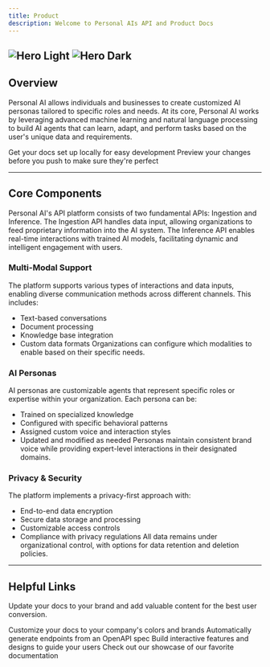 ```yaml
---
title: Product
description: Welcome to Personal AIs API and Product Docs
---
```


<img
  className="block dark:hidden"
  src="/images/hero.svg"
  alt="Hero Light"
/>
<img
  className="hidden dark:block"
  src="/images/hero.svg"
  alt="Hero Dark"
/>
---
## Overview

Personal AI allows individuals and businesses to create customized AI personas tailored to specific roles and needs. At its core, Personal AI works by leveraging advanced machine learning and natural language processing to build AI agents that can learn, adapt, and perform tasks based on the user's unique data and requirements.

<CardGroup cols={2}>
  <Card
    title="Edit Your Docs"
    icon="pen-to-square"
    href=""
  >
    Get your docs set up locally for easy development
  </Card>
  <Card
    title="Preview Changes"
    icon="image"
    href=""
  >
    Preview your changes before you push to make sure they're perfect
  </Card>
</CardGroup>

---
## **Core Components**
Personal AI's API platform consists of two fundamental APIs: Ingestion and Inference. The Ingestion API handles data input, allowing organizations to feed proprietary information into the AI system. The Inference API enables real-time interactions with trained AI models, facilitating dynamic and intelligent engagement with users.

### **Multi-Modal Support**
The platform supports various types of interactions and data inputs, enabling diverse communication methods across different channels. This includes:
- Text-based conversations
- Document processing
- Knowledge base integration
- Custom data formats
Organizations can configure which modalities to enable based on their specific needs.

### **AI Personas**
AI personas are customizable agents that represent specific roles or expertise within your organization. Each persona can be:
- Trained on specialized knowledge
- Configured with specific behavioral patterns
- Assigned custom voice and interaction styles
- Updated and modified as needed
Personas maintain consistent brand voice while providing expert-level interactions in their designated domains.

### **Privacy & Security**
The platform implements a privacy-first approach with:
- End-to-end data encryption
- Secure data storage and processing
- Customizable access controls
- Compliance with privacy regulations
All data remains under organizational control, with options for data retention and deletion policies.

---
## Helpful Links

Update your docs to your brand and add valuable content for the best user conversion.

<CardGroup cols={2}>
  <Card
    title="Customize Style"
    icon="palette"
    href=""
  >
    Customize your docs to your company's colors and brands
  </Card>
  <Card
    title="Reference APIs"
    icon="code"
    href="api-reference"
  >
    Automatically generate endpoints from an OpenAPI spec
  </Card>
  <Card
    title="Add Components"
    icon="screwdriver-wrench"
    href=""
  >
    Build interactive features and designs to guide your users
  </Card>
  <Card
    title="Get Inspiration"
    icon="stars"
    href=""
  >
    Check out our showcase of our favorite documentation
  </Card>
</CardGroup>
